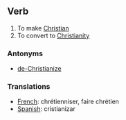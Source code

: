 == Verb ==

#To make [[Christian]]
#To convert to [[Christianity]]

===Antonyms===
*[[de-Christianize]]

=== Translations ===

*[[French]]: chrétienniser, faire chrétien
*[[Spanish]]: cristianizar